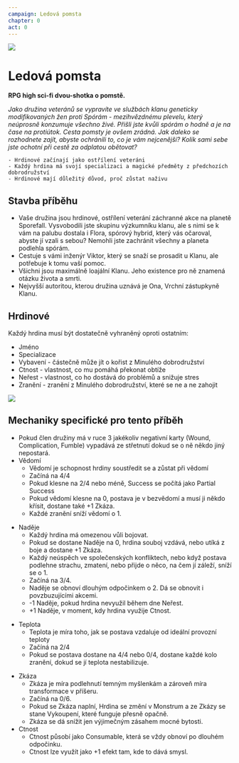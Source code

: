 ```yaml
---
campaign: Ledová pomsta
chapter: 0
act: 0
---
```


![](/LP/ScrattCZ_a_squad_of_sci-fi_heroes_heat_death_of_the_universe_hy_472c154b-c146-4e49-b43f-78288b4d7018.png)

# Ledová pomsta

**RPG high sci-fi dvou-shotka o pomstě.**

_Jako družina veteránů se vypravíte ve službách klanu geneticky modifikovaných žen proti Spórám - mezihvězdnému plevelu, který neúprosně konzumuje všechno živé. Přišli jste kvůli spórám o hodně a je na čase na protiútok. Cesta pomsty je ovšem zrádná. Jak daleko se rozhodnete zajít, abyste ochránili to, co je vám nejcenější? Kolik sami sebe jste ochotní při cestě za odplatou obětovat?_

    - Hrdinové začínají jako ostřílení veteráni
    - Každý hrdina má svojí specializaci a magické předměty z předchozích dobrodružství
    - Hrdinové mají důležitý důvod, proč zůstat naživu

## Stavba příběhu

-   Vaše družina jsou hrdinové, ostřílení veterání záchranné akce na planetě Sporefall. Vysvobodili jste skupinu výzkumníku klanu, ale s nimi se k vám na palubu dostala i Flora, spórový hybrid, který vás očaroval, abyste jí vzali s sebou? Nemohli jste zachránit všechny a planeta podlehla spórám.
-   Cestuje s vámi inženýr Viktor, který se snaží se prosadit u Klanu, ale potřebuje k tomu vaší pomoc.
-   Všichni jsou maximálně loajální Klanu. Jeho existence pro ně znamená otázku života a smrti.
-   Nejvyšší autoritou, kterou družina uznává je Ona, Vrchní zástupkyně Klanu.

## Hrdinové

Každý hrdina musí být dostatečně vyhraněný oproti ostatním:

-   Jméno
-   Specializace
-   Vybavení - částečně může jít o kořist z Minulého dobrodružství
-   Ctnost - vlastnost, co mu pomáhá překonat obtíže
-   Neřest - vlastnost, co ho dostává do problémů a snižuje stres
-   Zranění - zranění z Minulého dobrodružství, které se ne a ne zahojit

![](/LP/WarTourist_cyberpunk_balcony_gun_fight_syd_mead_c93441f4-81c0-4215-bf7a-d9c0cd652f0d.png)

## Mechaniky specifické pro tento příběh

-   Pokud člen družiny má v ruce 3 jakékoliv negativní karty (Wound, Complication, Fumble) vypadává ze střetnutí dokud se o ně někdo jiný nepostará.
-   Vědomí
    -   Vědomí je schopnost hrdiny soustředit se a zůstat při vědomí
    -   Začíná na 4/4
    -   Pokud klesne na 2/4 nebo méně, Success se počítá jako Partial Success
    -   Pokud vědomí klesne na 0, postava je v bezvědomí a musí ji někdo křísit, dostane také +1 Zkáza.
    -   Každé zranění sníží vědomí o 1.


<div className="flex flex-row flex-wrap gap-2 my-2">
    <EffectCard {...effects[0]} className="not-prose drop-shadow-md print:drop-shadow-none print:filter-none" />
    <EffectCard {...effects[1]} className="not-prose drop-shadow-md print:drop-shadow-none print:filter-none" />
</div>

-   Naděje
    -   Každý hrdina má omezenou vůli bojovat.
    -   Pokud se dostane Naděje na 0, hrdina souboj vzdává, nebo utíká z boje a dostane +1 Zkáza.
    -   Každý neúspěch ve společenských konfliktech, nebo když postava podlehne strachu, zmatení, nebo přijde o něco, na čem jí záleží, sníží se o 1.
    -   Začíná na 3/4.
    -   Naděje se obnoví dlouhým odpočinkem o 2. Dá se obnovit i povzbuzujícími akcemi.
    -   -1 Naděje, pokud hrdina nevyužil během dne Neřest.
    -   +1 Naděje, v moment, kdy hrdina využije Ctnost.

<div className="flex flex-row flex-wrap gap-2 my-2">
    <EffectCard {...effects[2]} className="not-prose drop-shadow-md print:drop-shadow-none print:filter-none" />
    <EffectCard {...effects[3]} className="not-prose drop-shadow-md print:drop-shadow-none print:filter-none" />
</div>

-   Teplota
    -   Teplota je míra toho, jak se postava vzdaluje od ideální provozní teploty
    -   Začíná na 2/4
    -   Pokud se postava dostane na 4/4 nebo 0/4, dostane každé kolo zranění, dokud se jí teplota nestabilizuje.

<div className="flex flex-row flex-wrap gap-2 my-2">
    <EffectCard {...effects[4]} className="not-prose drop-shadow-md print:drop-shadow-none print:filter-none" />
</div>

-   Zkáza
    -   Zkáza je míra podlehnutí temným myšlenkám a zároveň míra transformace v příšeru.
    -   Začíná na 0/6.
    -   Pokud se Zkáza naplní, Hrdina se změní v Monstrum a ze Zkázy se stane Vykoupení, které funguje přesně opačně.
    -   Zkáza se dá snížit jen výjimečným zásahem mocné bytosti.
-   Ctnost
    -   Ctnost působí jako Consumable, která se vždy obnoví po dlouhém odpočinku.
    -   Ctnost lze využít jako +1 efekt tam, kde to dává smysl.
